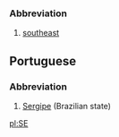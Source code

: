 ===Abbreviation===

#[[southeast]]

==Portuguese==
===Abbreviation===
#[[Sergipe]] (Brazilian state)

[[pl:SE]]